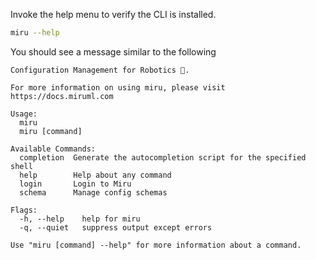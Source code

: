 Invoke the help menu to verify the CLI is installed.
```bash
miru --help
```

You should see a message similar to the following

```
Configuration Management for Robotics 🤖.
		
For more information on using miru, please visit https://docs.miruml.com

Usage:
  miru
  miru [command]

Available Commands:
  completion  Generate the autocompletion script for the specified shell
  help        Help about any command
  login       Login to Miru
  schema      Manage config schemas

Flags:
  -h, --help    help for miru
  -q, --quiet   suppress output except errors

Use "miru [command] --help" for more information about a command.
```